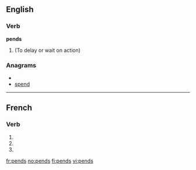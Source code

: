 ==English==

===Verb===
'''pends'''

# {{third-person singular of|pend}} (To delay or wait on action)

===Anagrams===
* {{alphagram|denps}}
* [[spend#English|spend]]

----

==French==

===Verb===
{{fr-verb-form}}

# {{conjugation of|pendre||1|s|pres|ind|lang=fr}}
# {{form of|[[second-person|First-person]] [[singular]] [[present indicative]]|pendre|lang=fr}}
# {{form of|Second-person singular [[imperative]]|pendre|lang=fr}}

[[fr:pends]]
[[no:pends]]
[[fi:pends]]
[[vi:pends]]